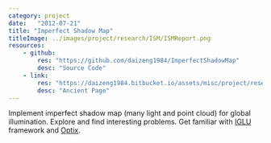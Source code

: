 ```yaml
---
category: project
date:   "2012-07-21"
title: "Imperfect Shadow Map"
titleImage: ../images/project/research/ISM/ISMReport.png
resources:
    - github: 
        res: "https://github.com/daizeng1984/ImperfectShadowMap"
        desc: "Source Code"
    - link:
        res: "https://daizeng1984.bitbucket.io/assets/misc/project/research/ISM/ISMReport.html"
        desc: "Ancient Page"
---
```


Implement imperfect shadow map (many light and point cloud) for global illumination. Explore and find interesting problems. Get familiar with [IGLU](http://cwyman.org/code/iglu_0.5.0.zip) framework and [Optix](https://developer.nvidia.com/optix).
